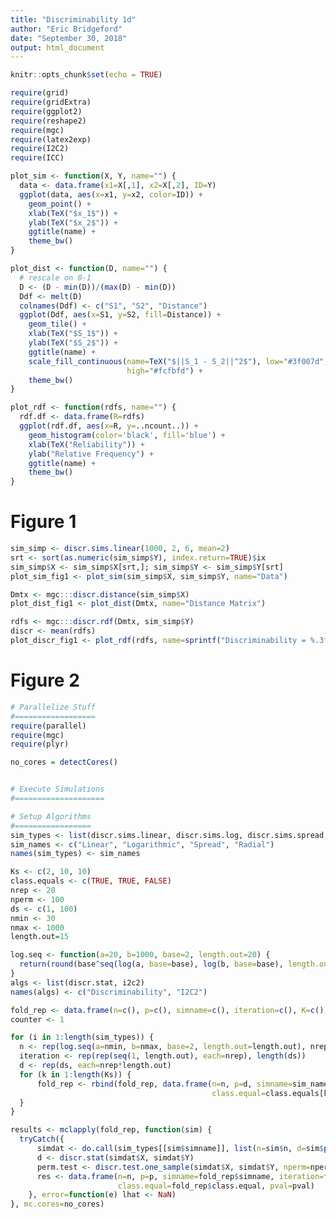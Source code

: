 ```yaml
---
title: "Discriminability 1d"
author: "Eric Bridgeford"
date: "September 30, 2018"
output: html_document
---
```


```r
knitr::opts_chunk$set(echo = TRUE)
```

```r
require(grid)
require(gridExtra)
require(ggplot2)
require(reshape2)
require(mgc)
require(latex2exp)
require(I2C2)
require(ICC)
```

```r
plot_sim <- function(X, Y, name="") {
  data <- data.frame(x1=X[,1], x2=X[,2], ID=Y)
  ggplot(data, aes(x=x1, y=x2, color=ID)) +
    geom_point() +
    xlab(TeX("$x_1$")) +
    ylab(TeX("$x_2$")) +
    ggtitle(name) +
    theme_bw()
}

plot_dist <- function(D, name="") {
  # rescale on 0-1
  D <- (D - min(D))/(max(D) - min(D))
  Ddf <- melt(D)
  colnames(Ddf) <- c("S1", "S2", "Distance")
  ggplot(Ddf, aes(x=S1, y=S2, fill=Distance)) +
    geom_tile() +
    xlab(TeX("$S_1$")) +
    ylab(TeX("$S_2$")) +
    ggtitle(name) +
    scale_fill_continuous(name=TeX("$||S_1 - S_2||^2$"), low="#3f007d",
                          high="#fcfbfd") +
    theme_bw()
}

plot_rdf <- function(rdfs, name="") {
  rdf.df <- data.frame(R=rdfs)
  ggplot(rdf.df, aes(x=R, y=..ncount..)) +
    geom_histogram(color='black', fill='blue') +
    xlab(TeX("Reliability")) +
    ylab("Relative Frequency") +
    ggtitle(name) +
    theme_bw()
}
```

# Figure 1

```r
sim_simp <- discr.sims.linear(1000, 2, 6, mean=2)
srt <- sort(as.numeric(sim_simp$Y), index.return=TRUE)$ix
sim_simp$X <- sim_simp$X[srt,]; sim_simp$Y <- sim_simp$Y[srt]
plot_sim_fig1 <- plot_sim(sim_simp$X, sim_simp$Y, name="Data")

Dmtx <- mgc:::discr.distance(sim_simp$X)
plot_dist_fig1 <- plot_dist(Dmtx, name="Distance Matrix")

rdfs <- mgc:::discr.rdf(Dmtx, sim_simp$Y)
discr <- mean(rdfs)
plot_discr_fig1 <- plot_rdf(rdfs, name=sprintf("Discriminability = %.3f", discr))
```

# Figure 2

```r
# Parallelize Stuff
#==================
require(parallel)
require(mgc)
require(plyr)

no_cores = detectCores()


# Execute Simulations
#====================

# Setup Algorithms
#=================
sim_types <- list(discr.sims.linear, discr.sims.log, discr.sims.spread, discr.sims.radial)
sim_names <- c("Linear", "Logarithmic", "Spread", "Radial")
names(sim_types) <- sim_names

Ks <- c(2, 10, 10)
class.equals <- c(TRUE, TRUE, FALSE)
nrep <- 20
nperm <- 100
ds <- c(1, 100)
nmin <- 30
nmax <- 1000
length.out=15

log.seq <- function(a=20, b=1000, base=2, length.out=20) {
  return(round(base^seq(log(a, base=base), log(b, base=base), length.out=length.out)))
}
algs <- list(discr.stat, i2c2)
names(algs) <- c("Discriminability", "I2C2")

fold_rep <- data.frame(n=c(), p=c(), simname=c(), iteration=c(), K=c(), class.equal=c(), alg_name=c())
counter <- 1

for (i in 1:length(sim_types)) {
  n <- rep(log.seq(a=nmin, b=nmax, base=2, length.out=length.out), nrep*length(ds))
  iteration <- rep(rep(seq(1, length.out), each=nrep), length(ds))
  d <- rep(ds, each=nrep*length.out)
  for (k in 1:length(Ks)) {
      fold_rep <- rbind(fold_rep, data.frame(n=n, p=d, simname=sim_names[[i]], iteration=iteration, K=Ks[k],
                                             class.equal=class.equals[k]))
  }
}

results <- mclapply(fold_rep, function(sim) {
  tryCatch({
      simdat <- do.call(sim_types[[sim$simname]], list(n=sim$n, d=sim$p, K=sim$K, class.equal=sim$class.equal))
      d <- discr.stat(simdat$X, simdat$Y)
      perm.test <- discr.test.one_sample(simdat$X, simdat$Y, nperm=nperm)
      res <- data.frame(n=n, p=p, simname=fold_rep$simname, iteration=fold_rep$iteration, K=fold_rep$K,
                        class.equal=fold_rep$class.equal, pval=pval)
    }, error=function(e) lhat <- NaN)
}, mc.cores=no_cores)
```
